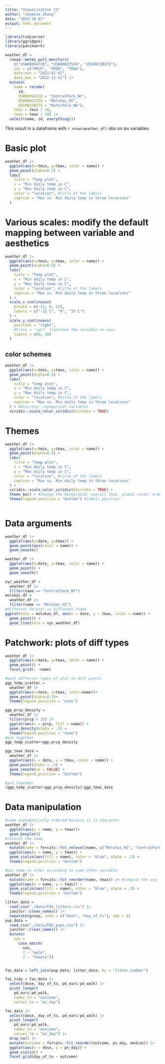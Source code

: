 ```yaml
---
title: "Visualization II"
author: "Jasmine Zhang"
date: "2023-10-03"
output: html_document
---
```


```r
library(tidyverse)
library(ggridges)
library(patchwork)
```

```r
weather_df = 
  rnoaa::meteo_pull_monitors(
    c("USW00094728", "USW00022534", "USS0023B17S"),
    var = c("PRCP", "TMIN", "TMAX"), 
    date_min = "2021-01-01",
    date_max = "2022-12-31") |>
  mutate(
    name = recode(
      id, 
      USW00094728 = "CentralPark_NY", 
      USW00022534 = "Molokai_HI",
      USS0023B17S = "Waterhole_WA"),
    tmin = tmin / 10,
    tmax = tmax / 10) |>
  select(name, id, everything())
```

This result in a dataframe with `r nrow(weather_df)` obs on six variables.

# Basic plot
```r
weather_df |> 
  ggplot(aes(x=tmin, y=tmax, color = name)) +
  geom_point(alpha=0.5) +
  labs(
    title = "Temp plot",
    x = "Min daily temp in C",
    y = "Max daily temp in C",
    color = "location", #title of the labels
    caption = "Max vs. Min daily temp in three locations"
  )
```
# Various scales: modify the default mapping between variable and aesthetics 
```r
weather_df |> 
  ggplot(aes(x=tmin, y=tmax, color = name)) +
  geom_point(alpha=0.5) +
  labs(
    title = "Temp plot",
    x = "Min daily temp in C",
    y = "Max daily temp in C",
    color = "location", #title of the labels
    caption = "Max vs. Min daily temp in three locations"
  ) + 
  scale_x_continuous(
    breaks = c(-15, 0, 15),
    labels = c("-15 C", "0", "15 C")
  ) +
  scale_y_continuous(
    position = "right",
    #trans = "sqrt" transform the variable on axis
    limits = c(0, 30)
  )
```
## color schemes
```r
weather_df |> 
  ggplot(aes(x=tmin, y=tmax, color = name)) +
  geom_point(alpha=0.5) +
  labs(
    title = "Temp plot",
    x = "Min daily temp in C",
    y = "Max daily temp in C",
    color = "location", #title of the labels
    caption = "Max vs. Min daily temp in three locations"
  ) + #discrete: categorical variables 
  viridis::scale_color_viridis(discrete = TRUE)
```
# Themes
```r
weather_df |> 
  ggplot(aes(x=tmin, y=tmax, color = name)) +
  geom_point(alpha=0.5) +
  labs(
    title = "Temp plot",
    x = "Min daily temp in C",
    y = "Max daily temp in C",
    color = "location", #title of the labels
    caption = "Max vs. Min daily temp in three locations"
  ) +
  viridis::scale_color_viridis(discrete = TRUE) + 
  theme_bw() + #change the background: overall look, global reset: order matters
  theme(legend.position = "bottom") #labels position 
   
```

# Data arguments
```r
weather_df |> 
  ggplot(aes(x=date, y=tmax)) +
  geom_point(aes(color = name)) +
  geom_smooth()

weather_df |> 
  ggplot(aes(x=date, y=tmax, color = name)) +
  geom_point() +
  geom_smooth()

nyc_weather_df = 
  weather_df |> 
  filter(name == "CentralPark_NY")
molokai_df = 
  weather_df |> 
  filter(name == "Molokai_HI")
#different dataset in different shape 
ggplot(data = molokai_df, aes(x = date, y = tmax, color = name)) + 
  geom_point() + 
  geom_line(data = nyc_weather_df) 
```

# Patchwork: plots of diff types 
```r
weather_df |> 
  ggplot(aes(x=date, y=tmax, color = name)) +
  geom_point() +
  facet_grid(. ~name)
```
```r
#want differnet types of plot in diff panels 
ggp_temp_scatter =
  weather_df |> 
  ggplot(aes(x=tmin, y=tmax, color=name))+
  geom_point(alpha=0.5)+ 
  theme(legend.position = "none")

ggp_prcp_density = 
  weather_df |> 
  filter(prcp > 25) |> 
  ggplot(aes(x = prcp, fill = name)) + 
  geom_density(alpha = .5) + 
  theme(legend.position = "none")
#put together
ggp_temp_scatter+ggp_prcp_density

ggp_tmax_date = 
  weather_df |> 
  ggplot(aes(x = date, y = tmax, color = name)) + 
  geom_point(alpha = .5) +
  geom_smooth(se = FALSE) + 
  theme(legend.position = "bottom")

#put together
(ggp_temp_scatter+ggp_prcp_density)/ggp_tmax_date
```

# Data manipulation
```r
#name alphabetically ordered because it is character 
weather_df |> 
  ggplot(aes(x = name, y = tmax))+
  geom_boxplot()
#relevel the name 
weather_df |>
  mutate(name = forcats::fct_relevel(name, c("Molokai_HI", "CentralPark_NY", "Waterhole_WA"))) |> 
  ggplot(aes(x = name, y = tmax)) + 
  geom_violin(aes(fill = name), color = "blue", alpha = .5) + 
  theme(legend.position = "bottom")

#put name in order according to some other variable 
weather_df |>
  mutate(name = forcats::fct_reorder(name, tmax)) |> #compute the avg tmax and order
  ggplot(aes(x = name, y = tmax)) + 
  geom_violin(aes(fill = name), color = "blue", alpha = .5) + 
  theme(legend.position = "bottom")
```

```r
litter_data = 
  read_csv("./Data/FAS_litters.csv") |>
  janitor::clean_names() |>
  separate(group, into = c("dose", "day_of_tx"), sep = 3)
pup_data = 
  read_csv("./data/FAS_pups.csv") |>
  janitor::clean_names() |>
  mutate(
    sex = 
      case_match(
        sex, 
        1 ~ "male", 
        2 ~ "female"))


fas_data = left_join(pup_data, litter_data, by = "litter_number") 

fas_tidy = fas_data |> 
  select(dose, day_of_tx, pd_ears:pd_walk) |> 
  pivot_longer(
    pd_ears:pd_walk,
    names_to = "outcome", 
    values_to = "pn_day")

fas_data |> 
  select(dose, day_of_tx, pd_ears:pd_walk) |> 
  pivot_longer(
    pd_ears:pd_walk,
    names_to = "outcome", 
    values_to = "pn_day") |> 
  drop_na() |> 
  mutate(outcome = forcats::fct_reorder(outcome, pn_day, median)) |> 
  ggplot(aes(x = dose, y = pn_day)) + 
  geom_violin() + 
  facet_grid(day_of_tx ~ outcome)
```




